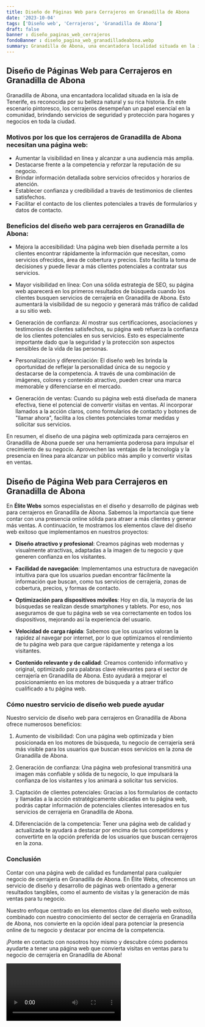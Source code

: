 ```yaml
---
title: Diseño de Páginas Web para Cerrajeros en Granadilla de Abona
date: '2023-10-04'
tags: ['Diseño web', 'Cerrajeros', 'Granadilla de Abona']
draft: false
banner : diseño_paginas_web_cerrajeros
fondoBanner : diseño_pagina_web_granadilladeabona.webp
summary: Granadilla de Abona, una encantadora localidad situada en la isla de Tenerife, es reconocida por su belleza natural y su rica historia. En este escenario pintoresco, los cerrajeros desempeñan un papel esencial en la comunidad, brindando servicios de seguridad y protección para hogares y negocios en toda la ciudad.
---
```


## Diseño de Páginas Web para Cerrajeros en Granadilla de Abona

Granadilla de Abona, una encantadora localidad situada en la isla de Tenerife, es reconocida por su belleza natural y su rica historia. En este escenario pintoresco, los cerrajeros desempeñan un papel esencial en la comunidad, brindando servicios de seguridad y protección para hogares y negocios en toda la ciudad.

### Motivos por los que los cerrajeros de Granadilla de Abona necesitan una página web:

* Aumentar la visibilidad en línea y alcanzar a una audiencia más amplia.
* Destacarse frente a la competencia y reforzar la reputación de su negocio.
* Brindar información detallada sobre servicios ofrecidos y horarios de atención.
* Establecer confianza y credibilidad a través de testimonios de clientes satisfechos.
* Facilitar el contacto de los clientes potenciales a través de formularios y datos de contacto.

### Beneficios del diseño web para cerrajeros en Granadilla de Abona:

* Mejora la accesibilidad: Una página web bien diseñada permite a los clientes encontrar rápidamente la información que necesitan, como servicios ofrecidos, área de cobertura y precios. Esto facilita la toma de decisiones y puede llevar a más clientes potenciales a contratar sus servicios.

* Mayor visibilidad en línea: Con una sólida estrategia de SEO, su página web aparecerá en los primeros resultados de búsqueda cuando los clientes busquen servicios de cerrajería en Granadilla de Abona. Esto aumentará la visibilidad de su negocio y generará más tráfico de calidad a su sitio web.

* Generación de confianza: Al mostrar sus certificaciones, asociaciones y testimonios de clientes satisfechos, su página web refuerza la confianza de los clientes potenciales en sus servicios. Esto es especialmente importante dado que la seguridad y la protección son aspectos sensibles de la vida de las personas.

* Personalización y diferenciación: El diseño web les brinda la oportunidad de reflejar la personalidad única de su negocio y destacarse de la competencia. A través de una combinación de imágenes, colores y contenido atractivo, pueden crear una marca memorable y diferenciarse en el mercado.

* Generación de ventas: Cuando su página web está diseñada de manera efectiva, tiene el potencial de convertir visitas en ventas. Al incorporar llamados a la acción claros, como formularios de contacto y botones de "llamar ahora", facilita a los clientes potenciales tomar medidas y solicitar sus servicios.

En resumen, el diseño de una página web optimizada para cerrajeros en Granadilla de Abona puede ser una herramienta poderosa para impulsar el crecimiento de su negocio. Aprovechen las ventajas de la tecnología y la presencia en línea para alcanzar un público más amplio y convertir visitas en ventas.

<GifSeo />

<Cta />

## Diseño de Página Web para Cerrajeros en Granadilla de Abona

En **Élite Webs** somos especialistas en el diseño y desarrollo de páginas web para cerrajeros en Granadilla de Abona. Sabemos la importancia que tiene contar con una presencia online sólida para atraer a más clientes y generar más ventas. A continuación, te mostramos los elementos clave del diseño web exitoso que implementamos en nuestros proyectos:

- **Diseño atractivo y profesional**: Creamos páginas web modernas y visualmente atractivas, adaptadas a la imagen de tu negocio y que generen confianza en los visitantes.

- **Facilidad de navegación**: Implementamos una estructura de navegación intuitiva para que los usuarios puedan encontrar fácilmente la información que buscan, como tus servicios de cerrajería, zonas de cobertura, precios, y formas de contacto.

- **Optimización para dispositivos móviles**: Hoy en día, la mayoría de las búsquedas se realizan desde smartphones y tablets. Por eso, nos aseguramos de que tu página web se vea correctamente en todos los dispositivos, mejorando así la experiencia del usuario.

- **Velocidad de carga rápida**: Sabemos que los usuarios valoran la rapidez al navegar por internet, por lo que optimizamos el rendimiento de tu página web para que cargue rápidamente y retenga a los visitantes.

- **Contenido relevante y de calidad**: Creamos contenido informativo y original, optimizado para palabras clave relevantes para el sector de cerrajería en Granadilla de Abona. Esto ayudará a mejorar el posicionamiento en los motores de búsqueda y a atraer tráfico cualificado a tu página web.

### Cómo nuestro servicio de diseño web puede ayudar

Nuestro servicio de diseño web para cerrajeros en Granadilla de Abona ofrece numerosos beneficios:

1. Aumento de visibilidad: Con una página web optimizada y bien posicionada en los motores de búsqueda, tu negocio de cerrajería será más visible para los usuarios que buscan esos servicios en la zona de Granadilla de Abona.

2. Generación de confianza: Una página web profesional transmitirá una imagen más confiable y sólida de tu negocio, lo que impulsará la confianza de los visitantes y los animará a solicitar tus servicios.

3. Captación de clientes potenciales: Gracias a los formularios de contacto y llamadas a la acción estratégicamente ubicadas en tu página web, podrás captar información de potenciales clientes interesados en tus servicios de cerrajería en Granadilla de Abona.

4. Diferenciación de la competencia: Tener una página web de calidad y actualizada te ayudará a destacar por encima de tus competidores y convertirte en la opción preferida de los usuarios que buscan cerrajeros en la zona.

### Conclusión

Contar con una página web de calidad es fundamental para cualquier negocio de cerrajería en Granadilla de Abona. En Élite Webs, ofrecemos un servicio de diseño y desarrollo de páginas web orientado a generar resultados tangibles, como el aumento de visitas y la generación de más ventas para tu negocio.

Nuestro enfoque centrado en los elementos clave del diseño web exitoso, combinado con nuestro conocimiento del sector de cerrajería en Granadilla de Abona, nos convierte en la opción ideal para potenciar la presencia online de tu negocio y destacar por encima de la competencia.

¡Ponte en contacto con nosotros hoy mismo y descubre cómo podemos ayudarte a tener una página web que convierta visitas en ventas para tu negocio de cerrajería en Granadilla de Abona!

<Video />

<CtaBot job='Cerrajeros' city='Granadilla de Abona'/>

<Gmaps query='Granadilla de Abona+españa+maps' />